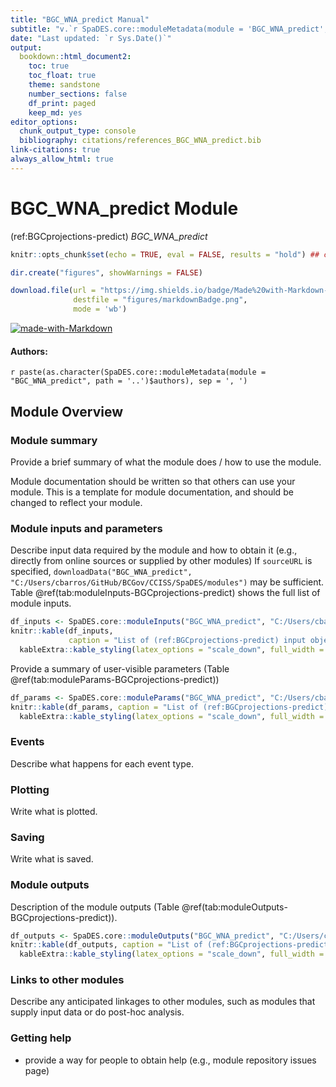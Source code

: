 ```yaml
---
title: "BGC_WNA_predict Manual"
subtitle: "v.`r SpaDES.core::moduleMetadata(module = 'BGC_WNA_predict', path = '..')$version`"
date: "Last updated: `r Sys.Date()`"
output:
  bookdown::html_document2:
    toc: true
    toc_float: true
    theme: sandstone
    number_sections: false
    df_print: paged
    keep_md: yes
editor_options:
  chunk_output_type: console
  bibliography: citations/references_BGC_WNA_predict.bib
link-citations: true
always_allow_html: true
---
```


# BGC_WNA_predict Module

<!-- the following are text references used in captions for LaTeX compatibility -->
(ref:BGCprojections-predict) *BGC_WNA_predict*

```r
knitr::opts_chunk$set(echo = TRUE, eval = FALSE, results = "hold") ## change to eval = TRUE if all chunks are to be evaluated

dir.create("figures", showWarnings = FALSE)

download.file(url = "https://img.shields.io/badge/Made%20with-Markdown-1f425f.png",
              destfile = "figures/markdownBadge.png",
              mode = 'wb')
```

[![made-with-Markdown](figures/markdownBadge.png)](https://commonmark.org)

<!-- if knitting to pdf remember to add the pandoc_args: ["--extract-media", "."] option to yml in order to get the badge images -->

#### Authors:

`r paste(as.character(SpaDES.core::moduleMetadata(module = "BGC_WNA_predict", path = '..')$authors), sep = ', ')`
<!-- ideally separate authors with new lines, '\n' not working -->

## Module Overview

### Module summary

Provide a brief summary of what the module does / how to use the module.

Module documentation should be written so that others can use your module.
This is a template for module documentation, and should be changed to reflect your module.

### Module inputs and parameters

Describe input data required by the module and how to obtain it (e.g., directly from online sources or supplied by other modules)
If `sourceURL` is specified, `downloadData("BGC_WNA_predict", "C:/Users/cbarros/GitHub/BCGov/CCISS/SpaDES/modules")` may be sufficient.
Table \@ref(tab:moduleInputs-BGCprojections-predict) shows the full list of module inputs.

```r
df_inputs <- SpaDES.core::moduleInputs("BGC_WNA_predict", "C:/Users/cbarros/GitHub/BCGov/CCISS/SpaDES/modules")
knitr::kable(df_inputs,
             caption = "List of (ref:BGCprojections-predict) input objects and their description.") %>%
  kableExtra::kable_styling(latex_options = "scale_down", full_width = TRUE)
```

Provide a summary of user-visible parameters (Table \@ref(tab:moduleParams-BGCprojections-predict))


```r
df_params <- SpaDES.core::moduleParams("BGC_WNA_predict", "C:/Users/cbarros/GitHub/BCGov/CCISS/SpaDES/modules")
knitr::kable(df_params, caption = "List of (ref:BGCprojections-predict) parameters and their description.") %>%
  kableExtra::kable_styling(latex_options = "scale_down", full_width = TRUE)
```

### Events

Describe what happens for each event type.

### Plotting

Write what is plotted.

### Saving

Write what is saved.

### Module outputs

Description of the module outputs (Table \@ref(tab:moduleOutputs-BGCprojections-predict)).

```r
df_outputs <- SpaDES.core::moduleOutputs("BGC_WNA_predict", "C:/Users/cbarros/GitHub/BCGov/CCISS/SpaDES/modules")
knitr::kable(df_outputs, caption = "List of (ref:BGCprojections-predict) outputs and their description.") %>%
  kableExtra::kable_styling(latex_options = "scale_down", full_width = TRUE)
```

### Links to other modules

Describe any anticipated linkages to other modules, such as modules that supply input data or do post-hoc analysis.

### Getting help

-   provide a way for people to obtain help (e.g., module repository issues page)
